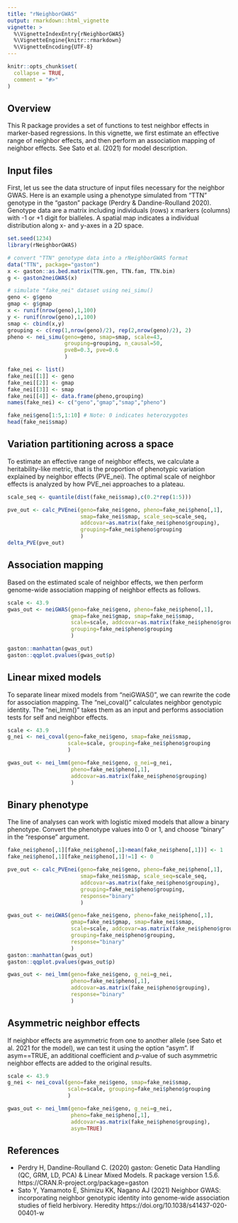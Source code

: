 ```yaml
---
title: "rNeighborGWAS"
output: rmarkdown::html_vignette
vignette: >
  %\VignetteIndexEntry{rNeighborGWAS}
  %\VignetteEngine{knitr::rmarkdown}
  %\VignetteEncoding{UTF-8}
---
```


```r
knitr::opts_chunk$set(
  collapse = TRUE,
  comment = "#>"
)
```

## Overview
<p>This R package provides a set of functions to test neighbor effects in marker-based regressions. In this vignette, we first estimate an effective range of neighbor effects, and then perform an association mapping of neighbor effects. See Sato et al. (2021) for model description.</p>

## Input files
<p>First, let us see the data structure of input files necessary for the neighbor GWAS. Here is an example using a phenotype simulated from "TTN" genotype in the "gaston" package (Perdry & Dandine-Roulland 2020). Genotype data are a matrix including individuals (rows) x markers (columns) with -1 or +1 digit for bialleles. A spatial map indicates a individual distribution along x- and y-axes in a 2D space.</p>
```r
set.seed(1234)
library(rNeighborGWAS)

# convert "TTN" genotype data into a rNeighborGWAS format
data("TTN", package="gaston")
x <- gaston::as.bed.matrix(TTN.gen, TTN.fam, TTN.bim)
g <- gaston2neiGWAS(x)

# simulate "fake_nei" dataset using nei_simu()
geno <- g$geno
gmap <- g$gmap
x <- runif(nrow(geno),1,100)
y <- runif(nrow(geno),1,100)
smap <- cbind(x,y)
grouping <- c(rep(1,nrow(geno)/2), rep(2,nrow(geno)/2), 2)
pheno <- nei_simu(geno=geno, smap=smap, scale=43,
                  grouping=grouping, n_causal=50,
                  pveB=0.3, pve=0.6
                  )

fake_nei <- list()
fake_nei[[1]] <- geno
fake_nei[[2]] <- gmap
fake_nei[[3]] <- smap
fake_nei[[4]] <- data.frame(pheno,grouping)
names(fake_nei) <- c("geno","gmap","smap","pheno")

fake_nei$geno[1:5,1:10] # Note: 0 indicates heterozygotes
head(fake_nei$smap)
```

## Variation partitioning across a space
<p>To estimate an effective range of neighbor effects, we calculate a heritability-like metric, that is the proportion of phenotypic variation explained by neighbor effects (PVE_nei). The optimal scale of neighbor effects is analyzed by how PVE_nei approaches to a plateau.</p>
```r
scale_seq <- quantile(dist(fake_nei$smap),c(0.2*rep(1:5)))

pve_out <- calc_PVEnei(geno=fake_nei$geno, pheno=fake_nei$pheno[,1],
                       smap=fake_nei$smap, scale_seq=scale_seq,
                       addcovar=as.matrix(fake_nei$pheno$grouping),
                       grouping=fake_nei$pheno$grouping
                       )
delta_PVE(pve_out)
```

## Association mapping
<p>Based on the estimated scale of neighbor effects, we then perform genome-wide association mapping of neighbor effects as follows.</p>
```r
scale <- 43.9
gwas_out <- neiGWAS(geno=fake_nei$geno, pheno=fake_nei$pheno[,1],
                    gmap=fake_nei$gmap, smap=fake_nei$smap,
                    scale=scale, addcovar=as.matrix(fake_nei$pheno$grouping),
                    grouping=fake_nei$pheno$grouping
                    )

gaston::manhattan(gwas_out)
gaston::qqplot.pvalues(gwas_out$p)
```

## Linear mixed models
<p>To separate linear mixed models from "neiGWAS()", we can rewrite the code for association mapping. The "nei_coval()" calculates neighbor genotypic identity. The "nei_lmm()" takes them as an input and performs association tests for self and neighbor effects.</p>
```r
scale <- 43.9
g_nei <- nei_coval(geno=fake_nei$geno, smap=fake_nei$smap,
                   scale=scale, grouping=fake_nei$pheno$grouping
                   )

gwas_out <- nei_lmm(geno=fake_nei$geno, g_nei=g_nei,
                    pheno=fake_nei$pheno[,1],
                    addcovar=as.matrix(fake_nei$pheno$grouping)
                    )
```

## Binary phenotype
<p>The line of analyses can work with logistic mixed models that allow a binary phenotype. Convert the phenotype values into 0 or 1, and choose "binary" in the "response" argument.</p>
```r
fake_nei$pheno[,1][fake_nei$pheno[,1]>mean(fake_nei$pheno[,1])] <- 1
fake_nei$pheno[,1][fake_nei$pheno[,1]!=1] <- 0

pve_out <- calc_PVEnei(geno=fake_nei$geno, pheno=fake_nei$pheno[,1],
                       smap=fake_nei$smap, scale_seq=scale_seq,
                       addcovar=as.matrix(fake_nei$pheno$grouping),
                       grouping=fake_nei$pheno$grouping,
                       response="binary"
                       )

gwas_out <- neiGWAS(geno=fake_nei$geno, pheno=fake_nei$pheno[,1],
                    gmap=fake_nei$gmap, smap=fake_nei$smap,
                    scale=scale, addcovar=as.matrix(fake_nei$pheno$grouping),
                    grouping=fake_nei$pheno$grouping,
                    response="binary"
                    )
gaston::manhattan(gwas_out)
gaston::qqplot.pvalues(gwas_out$p)

gwas_out <- nei_lmm(geno=fake_nei$geno, g_nei=g_nei,
                    pheno=fake_nei$pheno[,1],
                    addcovar=as.matrix(fake_nei$pheno$grouping),
                    response="binary"
                    )
```

## Asymmetric neighbor effects
<p>If neighbor effects are asymmetric from one to another allele (see Sato et al. 2021 for the model), we can test it using the option "asym". If asym==TRUE, an additional coefficient and $p$-value of such asymmetric neighbor effects are added to the original results.</p>
```r
scale <- 43.9
g_nei <- nei_coval(geno=fake_nei$geno, smap=fake_nei$smap,
                   scale=scale, grouping=fake_nei$pheno$grouping
                   )

gwas_out <- nei_lmm(geno=fake_nei$geno, g_nei=g_nei,
                    pheno=fake_nei$pheno[,1],
                    addcovar=as.matrix(fake_nei$pheno$grouping),
                    asym=TRUE)
```


## References
- Perdry H, Dandine-Roulland C. (2020) gaston: Genetic Data Handling (QC, GRM, LD, PCA) & Linear Mixed Models. R package version 1.5.6. https://CRAN.R-project.org/package=gaston  
- Sato Y, Yamamoto E, Shimizu KK, Nagano AJ (2021) Neighbor GWAS: incorporating neighbor genotypic identity into genome-wide association studies of field herbivory. Heredity https://doi.org/10.1038/s41437-020-00401-w

